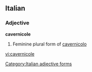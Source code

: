 ==Italian==

===Adjective===
'''cavernicole''' {{f}}

# Feminine plural form of [[cavernicolo]]
[[Category:Italian adjective forms]]

[[vi:cavernicole]]
